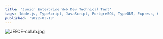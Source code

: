 ```yaml
---
title: 'Junior Enterprise Web Dev Technical Test'
tags: 'Node.js, TypeScript, JavaScript, PostgreSQL, TypeORM, Express, GraphQL, TypeGraphQL, Apollo GraphQL, React, Next.js, Chakra UI, urql'
published: '2022-03-13'
---
```


![JEECE-collab.jpg](https://raw.githubusercontent.com/ben-clem/portfolio-blog/dev/public/img/JEECE-collab.jpg)